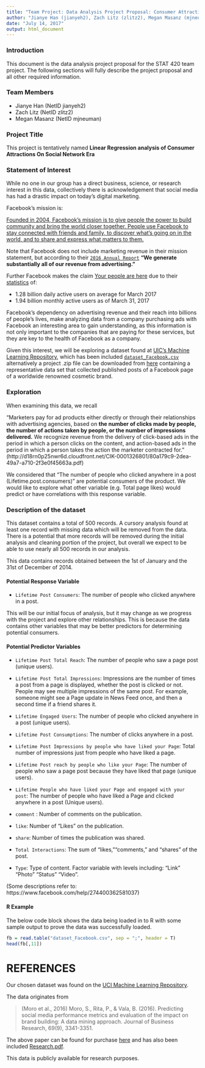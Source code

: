 ```yaml
---
title: "Team Project: Data Analysis Project Proposal: Consumer Attractions On Social Network Era"
author: "Jianye Han (jianyeh2), Zach Litz (zlitz2), Megan Masanz (mjneuman)"
date: "July 14, 2017"
output: html_document
---
```

### Introduction
This document is the data analysis project proposal for the STAT 420 team project. The following sections will fully describe the project proposal and all other required information.

### Team Members
- Jianye Han (NetID jianyeh2)
- Zach Litz (NetID zlitz2)
- Megan Masanz (NetID mjneuman)

### Project Title
This project is tentatively named **Linear Regression analysis of Consumer Attractions On Social Network Era**

### Statement of Interest
While no one in our group has a direct business, science, or research interest in this data, collectively there is acknowledgement that social media has had a drastic impact on today's digital marketing.  

Facebook's mission is: 

[Founded in 2004, Facebook's mission is to give people the power to build community and bring the world closer together. People use Facebook to stay connected with friends and family, to discover what's going on in the world, and to share and express what matters to them.](https://newsroom.fb.com/company-info/)

Note that Facebook does not include marketing revenue in their mission statement, but according to their [`2016 Annual Report`](http://d18rn0p25nwr6d.cloudfront.net/CIK-0001326801/80a179c9-2dea-49a7-a710-2f3e0f45663a.pdf) **"We generate substantially all of our revenue from advertising."**

Further Facebook makes the claim [Your people are here](https://www.facebook.com/business/products/ads) due to their [statistics](https://newsroom.fb.com/company-info/) of:


- 1.28 billion daily active users on average for March 2017
- 1.94 billion monthly active users as of March 31, 2017


Facebook's dependency on advertising revenue and their reach into billions of people's lives, make analyzing data from a company purchasing ads with Facebook an interesting area to gain understanding, as this information is not only important to the companies that are paying for these services, but they are key to the health of Facebook as a company.  

Given this interest, we will be exploring a dataset found at [UIC's Machine Learning Repository](http://archive.ics.uci.edu/ml/datasets/Facebook+metrics), which has been included [`dataset_Facebook.csv`](dataset_Facebook.csv) alternatively a project .zip file can be downloaded from [here](http://archive.ics.uci.edu/ml/machine-learning-databases/00368/Facebook_metrics.zip) containing a representative data set that collected published posts of a Facebook page of a worldwide renowned cosmetic brand.


### Exploration
When examining this data, we recall

"Marketers pay for ad products either directly or through their relationships with advertising agencies, based on **the number of clicks made by people, the number of actions taken by people, or the number of impressions delivered.** We recognize revenue from the delivery of click-based ads in the period in which a person clicks on the content, and action-based ads in the period in which a person takes the action the marketer contracted for." (http://d18rn0p25nwr6d.cloudfront.net/CIK-0001326801/80a179c9-2dea-49a7-a710-2f3e0f45663a.pdf)

We considered that "The number of people who clicked anywhere in a post (Lifetime.post.consumers)" are potential consumers of the product. We would like to explore what other variable (e.g. Total page likes) would predict or have correlations with this response variable.


### Description of the dataset

This dataset contains a total of 500 records. A cursory analysis found at least one record with missing data which will be removed from the data. There is a potential that more records will be removed during the initial analysis and cleaning portion of the project, but overall we expect to be able to use nearly all 500 records in our analysis.


This data contains records obtained between the 1st of January and the 31st of December of 2014. 


#### Potential Response Variable 
* `Lifetime Post Consumers`:  The number of people who clicked anywhere in a post.


This will be our initial focus of analysis, but it may change as we progress with the project and explore other relationships. This is because the data contains other variables that may be better predictors for determining potential consumers. 

#### Potential Predictor Variables 
* `Lifetime Post Total Reach`:  The number of people who saw a page post (unique users).

* `Lifetime Post Total Impressions`:  Impressions are the number of times a post from a page is displayed, whether the post is clicked or not. People may see multiple impressions of the same post. For example, someone might see a Page update in News Feed once, and then a second time if a friend shares it.

* `Lifetime Engaged Users`:  The number of people who clicked anywhere in a post (unique users).

* `Lifetime Post Consumptions`:  The number of clicks anywhere in a post.

* `Lifetime Post Impressions by people who have liked your Page`:  Total number of impressions just from people who have liked a page.

* `Lifetime Post reach by people who like your Page`:  The number of people who saw a page post because they have liked that page (unique users).

* `Lifetime People who have liked your Page and engaged with your post`:  The number of people who have liked a Page and clicked anywhere in a post (Unique users). 

* `comment` :  Number of comments on the publication. 

* `like`:  Number of "Likes" on the publication.

* `share`:  Number of times the publication was shared. 

* `Total Interactions`:  The sum of "likes,""comments," and "shares" of the post.

* `Type`:  Type of content.  Factor variable with levels including: "Link"   "Photo"  "Status" "Video".

(Some descriptions refer to: https://www.facebook.com/help/274400362581037)


#### R Example
The below code block shows the data being loaded in to R with some sample output to prove the data was successfully loaded.
```r
fb = read.table("dataset_Facebook.csv", sep = ";", header = T)
head(fb[,11])
```



# REFERENCES

Our chosen dataset was found on the [UCI Machine Learning Repository](http://archive.ics.uci.edu/ml/datasets/Facebook+metrics).

The data originates from 

> (Moro et al., 2016) Moro, S., Rita, P., & Vala, B. (2016). Predicting social media performance metrics and evaluation of the impact on brand building: A data mining approach. Journal of Business Research, 69(9), 3341-3351.

The above paper can be found for purchase [here](http://www.sciencedirect.com/science/article/pii/S0148296316000813?via%3Dihub) and has also been included [Research.pdf](Research.pdf).

This data is publicly available for research purposes.



